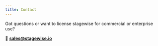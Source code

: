 ```yaml
---
title: Contact
---
```


Got questions or want to license stagewise for commercial or enterprise use?

📧 **[sales@stagewise.io](mailto:sales@stagewise.io)** 
